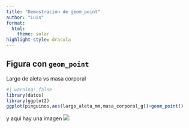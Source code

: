 ```yaml
---
title: "Demostración de geom_point"
author: "Luis"
format: 
  html:
    theme: solar
highlight-style: dracula
---
```


## Figura con `geom_point`

Largo de aleta vs masa corporal

```r
#| warning: false 
library(datos)
library(ggplot2)
ggplot(pinguinos,aes(largo_aleta_mm,masa_corporal_g))+geom_point()
```

y aquí hay una imagen
![](https://upload.wikimedia.org/wikipedia/commons/thumb/0/08/South_Shetland-2016-Deception_Island%E2%80%93Chinstrap_penguin_(Pygoscelis_antarctica)04.jpg/1200px-South_Shetland-2016-Deception_Island%E2%80%93Chinstrap_penguin(Pygoscelis_antarctica)_04.jpg)